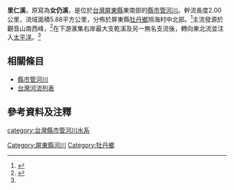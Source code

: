 {{About|[[台灣|台灣]][[屏東縣|屏東縣]][[牡丹鄉|牡丹鄉]]一條東流注入[[太平洋|太平洋]]的獨立水系|同鄉另一條西流注入[[四重溪|四重溪]]的河川|里仁溪 (四重溪支流)}}
{{Infobox River
  | river_name      = 里仁溪
  | other_name      = 女仍溪
  | image_name      = 
  | image_size      = 
  | caption         = 
  | origin          = 觀音山南西峰
  | mouth           = [[太平洋|太平洋]]
  | progression     = 
  | basin_countries = 
  | location        = [[屏東縣|屏東縣]][[牡丹鄉|牡丹鄉]]
  | length          = {{convert|2.00|km|mi|0}}
  | elevation       = 
  | mouth_elevation = 
  | discharge       = 
  | watershed       = {{convert|5.88|km2|sqmi|0}}
}}
'''里仁溪'''，原寫為'''女仍溪'''，是位於[[台灣|台灣]][[屏東縣|屏東縣]]東南部的[[縣市管河川|縣市管河川]]。幹流長度2.00公里，流域面積5.88平方公里，分佈於屏東縣[[牡丹鄉|牡丹鄉]]旭海村中北部。<ref name="牡丹鄉地圖">{{cite book |title=屏東縣牡丹鄉行政區域圖 |date=2005年11月 |publisher=中華民國內政部}}</ref>主流發源於觀音山南西峰，<ref>{{cite book |title=表18　縣(市)管河川 |date=2006年底 |publisher=經濟部水利署 |url=https://www-ws.wra.gov.tw/001/Upload/oldFile//media/13954/f-temp-attachment-071615562871.pdf |accessdate=2021-07-21}}</ref>在下游滙集右岸最大支乾溪及另一無名支流後，轉向東北流並注入[[太平洋|太平洋]]。<ref name="牡丹鄉地圖"/>

==相關條目==
*[[縣市管河川|縣市管河川]]
*[[台灣河流列表|台灣河流列表]]

==參考資料及注釋==
<div class="references-small">
<references />
</div>

{{台灣河流}}
[[category:台灣縣市管河川水系|category:台灣縣市管河川水系]]
[[Category:屏東縣河川|Category:屏東縣河川]]
[[Category:牡丹鄉|Category:牡丹鄉]]